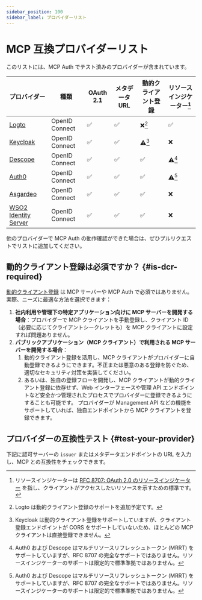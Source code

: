 ```yaml
---
sidebar_position: 100
sidebar_label: プロバイダーリスト
---
```



# MCP 互換プロバイダーリスト

このリストには、MCP Auth でテスト済みのプロバイダーが含まれています。

| プロバイダー                                                  | 種類             | OAuth 2.1 | メタデータ URL | 動的クライアント登録 | リソースインジケーター[^1] |
| ------------------------------------------------------------- | ---------------- | --------- | -------------- | --------------------- | -------------------------- |
| [Logto](https://logto.io)                                     | OpenID Connect   | ✅        | ✅             | ❌[^2]                | ✅                         |
| [Keycloak](https://www.keycloak.org)                          | OpenID Connect   | ✅        | ✅             | ⚠️[^3]                | ❌                         |
| [Descope](https://www.descope.com)                            | OpenID Connect   | ✅        | ✅             | ✅                    | ⚠️[^4]                     |
| [Auth0](https://www.auth0.com)                                | OpenID Connect   | ✅        | ✅             | ✅                    | ⚠️[^4]                     |
| [Asgardeo](https://wso2.com/asgardeo)                         | OpenID Connect   | ✅        | ✅             | ✅                    | ❌                         |
| [WSO2 Identity Server](https://wso2.com/identity-server/)     | OpenID Connect   | ✅        | ✅             | ✅                    | ❌                         |

他のプロバイダーで MCP Auth の動作確認ができた場合は、ぜひプルリクエストでリストに追加してください。

[^1]: リソースインジケーターは [RFC 8707: OAuth 2.0 のリソースインジケーター](https://datatracker.ietf.org/doc/html/rfc8707) を指し、クライアントがアクセスしたいリソースを示すための標準です。

[^2]: Logto は動的クライアント登録のサポートを追加予定です。

[^3]: Keycloak は動的クライアント登録をサポートしていますが、クライアント登録エンドポイントが CORS をサポートしていないため、ほとんどの MCP クライアントは直接登録できません。

[^4]: Auth0 および Descope はマルチリソースリフレッシュトークン (MRRT) をサポートしていますが、RFC 8707 の完全なサポートではありません。リソースインジケーターのサポートは限定的で標準準拠ではありません。

## 動的クライアント登録は必須ですか？ \{#is-dcr-required}

[動的クライアント登録](https://datatracker.ietf.org/doc/html/rfc7591) は MCP サーバーや MCP Auth で必須ではありません。実際、ニーズに最適な方法を選択できます：

1. **社内利用や管理下の特定アプリケーション向けに MCP サーバーを開発する場合**：プロバイダーで MCP クライアントを手動登録し、クライアント ID（必要に応じてクライアントシークレットも）を MCP クライアントに設定すれば問題ありません。
2. **パブリックアプリケーション（MCP クライアント）で利用される MCP サーバーを開発する場合**：
   1. 動的クライアント登録を活用し、MCP クライアントがプロバイダーに自動登録できるようにできます。不正または悪意のある登録を防ぐため、適切なセキュリティ対策を実装してください。
   2. あるいは、独自の登録フローを開発し、MCP クライアントが動的クライアント登録に依存せず、Web インターフェースや管理 API エンドポイントなど安全かつ管理されたプロセスでプロバイダーに登録できるようにすることも可能です。
      プロバイダーが Management API などの機能をサポートしていれば、独自エンドポイントから MCP クライアントを登録できます。

## プロバイダーの互換性テスト \{#test-your-provider}

下記に認可サーバーの `issuer` またはメタデータエンドポイントの URL を入力し、MCP との互換性をチェックできます。

<TestProvider />
